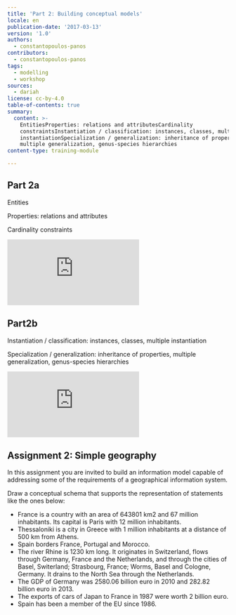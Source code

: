 ```yaml
---
title: 'Part 2: Building conceptual models'
locale: en
publication-date: '2017-03-13'
version: '1.0'
authors:
  - constantopoulos-panos
contributors:
  - constantopoulos-panos
tags:
  - modelling
  - workshop
sources:
  - dariah
license: cc-by-4.0
table-of-contents: true
summary:
  content: >-
    EntitiesProperties: relations and attributesCardinality
    constraintsInstantiation / classification: instances, classes, multiple
    instantiationSpecialization / generalization: inheritance of properties,
    multiple generalization, genus-species hierarchies
content-type: training-module

---
```


## Part 2a

Entities

Properties: relations and attributes

Cardinality constraints

<Embed src="https://www.youtube.com/embed/tSqgIxKPZv8" />

## Part2b

Instantiation / classification: instances, classes, multiple instantiation

Specialization / generalization: inheritance of properties, multiple generalization, genus-species hierarchies

<Embed src="https://www.youtube.com/embed/yxiWWSe08Og" />

## Assignment 2: Simple geography

In this assignment you are invited to build an information model capable of addressing some of the requirements of a geographical information system.

Draw a conceptual schema that supports the representation of statements like the ones below:

* France is a country with an area of 643801 km2 and 67 million inhabitants. Its capital is Paris with 12 million inhabitants.
* Thessaloniki is a city in Greece with 1 million inhabitants at a distance of 500 km from Athens.
* Spain borders France, Portugal and Morocco.
* The river Rhine is 1230 km long. It originates in Switzerland, flows through Germany, France and the Netherlands, and through the cities of Basel, Switerland; Strasbourg, France; Worms, Basel and Cologne, Germany. It drains to the North Sea through the Netherlands.
* The GDP of Germany was 2580.06 billion euro in 2010 and 282.82 billion euro in 2013.
* The exports of cars of Japan to France in 1987 were worth 2 billion euro.
* Spain has been a member of the EU since 1986.

